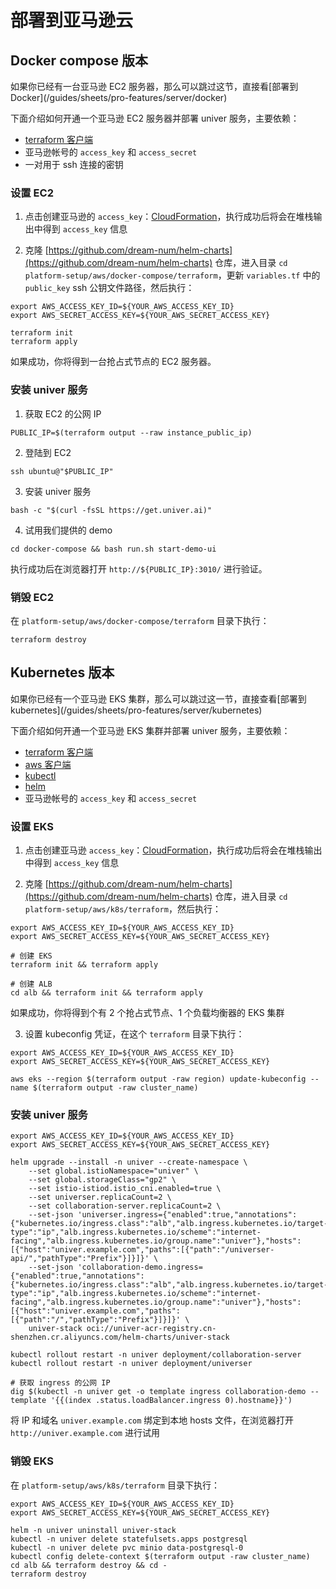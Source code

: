 
# 部署到亚马逊云

## Docker compose 版本

<Callout type="info">
  如果你已经有一台亚马逊 EC2 服务器，那么可以跳过这节，直接看[部署到 Docker](/guides/sheets/pro-features/server/docker)
</Callout>

下面介绍如何开通一个亚马逊 EC2 服务器并部署 univer 服务，主要依赖：

- [terraform 客户端](https://developer.hashicorp.com/terraform/install)
- 亚马逊帐号的 `access_key` 和 `access_secret`
- 一对用于 ssh 连接的密钥

### 设置 EC2

1. 点击创建亚马逊的 `access_key`：[CloudFormation](https://console.aws.amazon.com/cloudformation/home#/stacks/create/review?templateURL=https://univer-release.s3.us-east-1.amazonaws.com/cloud-formation/cloud-formation-ec2.yaml&stackName=UniverEC2IAMStack)，执行成功后将会在堆栈输出中得到 `access_key` 信息

2. 克隆 [https://github.com/dream-num/helm-charts](https://github.com/dream-num/helm-charts) 仓库，进入目录 `cd platform-setup/aws/docker-compose/terraform`，更新 `variables.tf` 中的 `public_key` ssh 公钥文件路径，然后执行：

```shell
export AWS_ACCESS_KEY_ID=${YOUR_AWS_ACCESS_KEY_ID}
export AWS_SECRET_ACCESS_KEY=${YOUR_AWS_SECRET_ACCESS_KEY}

terraform init
terraform apply
```

如果成功，你将得到一台抢占式节点的 EC2 服务器。

### 安装 univer 服务

1. 获取 EC2 的公网 IP
```shell
PUBLIC_IP=$(terraform output --raw instance_public_ip)
```

2. 登陆到 EC2
```shell
ssh ubuntu@"$PUBLIC_IP"
```

3. 安装 univer 服务
```shell
bash -c "$(curl -fsSL https://get.univer.ai)"
```

4. 试用我们提供的 demo
```shell
cd docker-compose && bash run.sh start-demo-ui
```
执行成功后在浏览器打开 `http://${PUBLIC_IP}:3010/` 进行验证。


### 销毁 EC2

在 `platform-setup/aws/docker-compose/terraform` 目录下执行：

```shell
terraform destroy
```

## Kubernetes 版本

<Callout type="info">
  如果你已经有一个亚马逊 EKS 集群，那么可以跳过这一节，直接查看[部署到 kubernetes](/guides/sheets/pro-features/server/kubernetes)
</Callout>


下面介绍如何开通一个亚马逊 EKS 集群并部署 univer 服务，主要依赖：

- [terraform 客户端](https://developer.hashicorp.com/terraform/install)
- [aws 客户端](https://docs.aws.amazon.com/cli/latest/userguide/getting-started-install.html)
- [kubectl](https://kubernetes.io/docs/tasks/tools/#kubectl)
- [helm](https://helm.sh/docs/intro/install/)
- 亚马逊帐号的 `access_key` 和 `access_secret`

### 设置 EKS

1. 点击创建亚马逊 `access_key`：[CloudFormation](https://console.aws.amazon.com/cloudformation/home#/stacks/create/review?templateURL=https://univer-release.s3.us-east-1.amazonaws.com/cloud-formation/cloud-formation-eks.yaml&stackName=UniverEKSIAMStack)，执行成功后将会在堆栈输出中得到 `access_key` 信息
   
2. 克隆 [https://github.com/dream-num/helm-charts](https://github.com/dream-num/helm-charts) 仓库，进入目录 `cd platform-setup/aws/k8s/terraform`，然后执行：

```shell
export AWS_ACCESS_KEY_ID=${YOUR_AWS_ACCESS_KEY_ID}
export AWS_SECRET_ACCESS_KEY=${YOUR_AWS_SECRET_ACCESS_KEY}

# 创建 EKS
terraform init && terraform apply

# 创建 ALB
cd alb && terraform init && terraform apply
```

如果成功，你将得到个有 2 个抢占式节点、1 个负载均衡器的 EKS 集群

3. 设置 kubeconfig 凭证，在这个 `terraform` 目录下执行：
```shell
export AWS_ACCESS_KEY_ID=${YOUR_AWS_ACCESS_KEY_ID}
export AWS_SECRET_ACCESS_KEY=${YOUR_AWS_SECRET_ACCESS_KEY}

aws eks --region $(terraform output -raw region) update-kubeconfig --name $(terraform output -raw cluster_name)
```

### 安装 univer 服务

```shell
export AWS_ACCESS_KEY_ID=${YOUR_AWS_ACCESS_KEY_ID}
export AWS_SECRET_ACCESS_KEY=${YOUR_AWS_SECRET_ACCESS_KEY}

helm upgrade --install -n univer --create-namespace \
    --set global.istioNamespace="univer" \
    --set global.storageClass="gp2" \
    --set istio-istiod.istio_cni.enabled=true \
    --set universer.replicaCount=2 \
    --set collaboration-server.replicaCount=2 \
    --set-json 'universer.ingress={"enabled":true,"annotations":{"kubernetes.io/ingress.class":"alb","alb.ingress.kubernetes.io/target-type":"ip","alb.ingress.kubernetes.io/scheme":"internet-facing","alb.ingress.kubernetes.io/group.name":"univer"},"hosts":[{"host":"univer.example.com","paths":[{"path":"/universer-api/","pathType":"Prefix"}]}]}' \
    --set-json 'collaboration-demo.ingress={"enabled":true,"annotations":{"kubernetes.io/ingress.class":"alb","alb.ingress.kubernetes.io/target-type":"ip","alb.ingress.kubernetes.io/scheme":"internet-facing","alb.ingress.kubernetes.io/group.name":"univer"},"hosts":[{"host":"univer.example.com","paths":[{"path":"/","pathType":"Prefix"}]}]}' \
    univer-stack oci://univer-acr-registry.cn-shenzhen.cr.aliyuncs.com/helm-charts/univer-stack

kubectl rollout restart -n univer deployment/collaboration-server
kubectl rollout restart -n univer deployment/universer

# 获取 ingress 的公网 IP
dig $(kubectl -n univer get -o template ingress collaboration-demo --template '{{(index .status.loadBalancer.ingress 0).hostname}}')
```

将 IP 和域名 `univer.example.com` 绑定到本地 hosts 文件，在浏览器打开 `http://univer.example.com` 进行试用


### 销毁 EKS

在 `platform-setup/aws/k8s/terraform` 目录下执行：

```shell
export AWS_ACCESS_KEY_ID=${YOUR_AWS_ACCESS_KEY_ID}
export AWS_SECRET_ACCESS_KEY=${YOUR_AWS_SECRET_ACCESS_KEY}

helm -n univer uninstall univer-stack
kubectl -n univer delete statefulsets.apps postgresql
kubectl -n univer delete pvc minio data-postgresql-0
kubectl config delete-context $(terraform output -raw cluster_name)
cd alb && terraform destroy && cd -
terraform destroy
```